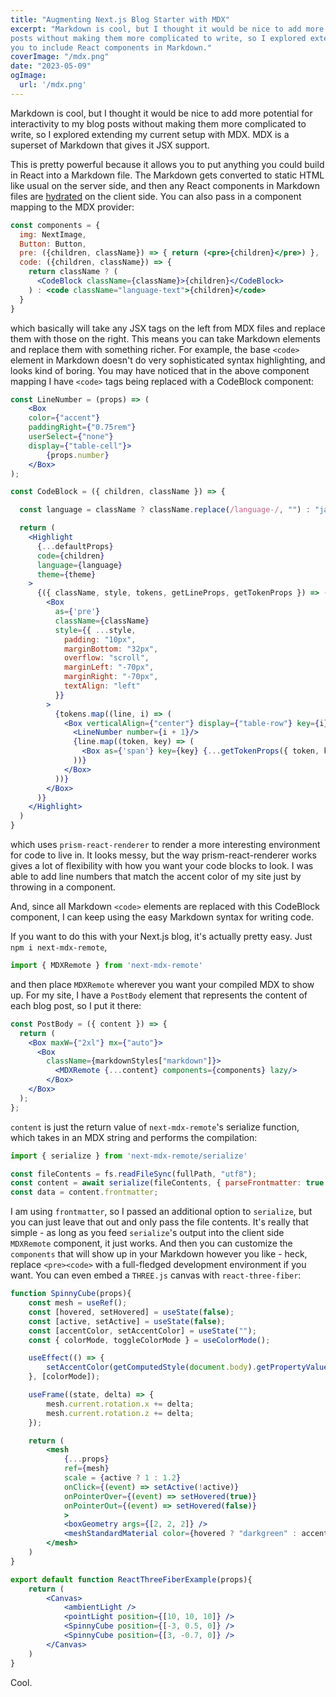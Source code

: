 ```yaml
---
title: "Augmenting Next.js Blog Starter with MDX"
excerpt: "Markdown is cool, but I thought it would be nice to add more potential for interactivity to my blog
posts without making them more complicated to write, so I explored extending my current setup with MDX, which allows
you to include React components in Markdown."
coverImage: "/mdx.png"
date: "2023-05-09"
ogImage:
  url: '/mdx.png'
---
```


Markdown is cool, but I thought it would be nice to add more potential for interactivity to my blog
posts without making them more complicated to write, so I explored extending my current setup with MDX.
MDX is a superset of Markdown that gives it JSX support.

This is pretty powerful because it allows you to put anything you could build in React into a Markdown file.
The Markdown gets converted to static HTML like usual on the server side, and then any React components in
Markdown files are [hydrated](https://www.gatsbyjs.com/docs/conceptual/react-hydration/) on the client side.
You can also pass in a component mapping to the MDX provider:
```jsx
const components = {
  img: NextImage,
  Button: Button,
  pre: ({children, className}) => { return (<pre>{children}</pre>) },
  code: ({children, className}) => {
    return className ? (
      <CodeBlock className={className}>{children}</CodeBlock>
    ) : <code className="language-text">{children}</code>
  }
}
```

which basically will take any JSX tags on the left from MDX files and replace them with those on the right.
This means you can take Markdown elements and replace them with something richer.
For example, the base `<code>` element in Markdown doesn't do very sophisticated syntax highlighting, and
looks kind of boring. You may have noticed that in the above component mapping I have `<code>` tags being
replaced with a CodeBlock component:

```jsx
const LineNumber = (props) => (
    <Box 
    color={"accent"} 
    paddingRight={"0.75rem"} 
    userSelect={"none"} 
    display={"table-cell"}>
        {props.number}
    </Box>
);

const CodeBlock = ({ children, className }) => {

  const language = className ? className.replace(/language-/, "") : "javascript";

  return (
    <Highlight
      {...defaultProps}
      code={children}
      language={language}
      theme={theme}
    >
      {({ className, style, tokens, getLineProps, getTokenProps }) => (
        <Box
          as={'pre'}
          className={className}
          style={{ ...style, 
            padding: "10px", 
            marginBottom: "32px", 
            overflow: "scroll", 
            marginLeft: "-70px", 
            marginRight: "-70px", 
            textAlign: "left" 
          }}
        >
          {tokens.map((line, i) => (
            <Box verticalAlign={"center"} display={"table-row"} key={i} {...getLineProps({ line, key: i })}>
              <LineNumber number={i + 1}/>
              {line.map((token, key) => (
                <Box as={'span'} key={key} {...getTokenProps({ token, key })} />
              ))}
            </Box>
          ))}
        </Box>
      )}
    </Highlight>
  )
}
```

which uses `prism-react-renderer` to render a more interesting environment for code to live in.
It looks messy, but the way prism-react-renderer works gives a lot of flexibility with how you
want your code blocks to look. I was able to add line numbers that match the accent color of my 
site just by throwing in a component.

And, since all Markdown `<code>` elements are replaced with this CodeBlock component, I can keep
using the easy Markdown syntax for writing code.

If you want to do this with your Next.js blog, it's actually pretty easy. Just `npm i next-mdx-remote`,

```jsx
import { MDXRemote } from 'next-mdx-remote'
```

and then place `MDXRemote` wherever you want your compiled MDX to show up. For my site, I have a `PostBody`
element that represents the content of each blog post, so I put it there:

```jsx
const PostBody = ({ content }) => {
  return (
    <Box maxW={"2xl"} mx={"auto"}>
      <Box
        className={markdownStyles["markdown"]}>
          <MDXRemote {...content} components={components} lazy/>
        </Box>
    </Box>
  );
};
```

`content` is just the return value of `next-mdx-remote`'s serialize function, which takes in an MDX
string and performs the compilation:

```jsx
import { serialize } from 'next-mdx-remote/serialize'

const fileContents = fs.readFileSync(fullPath, "utf8");
const content = await serialize(fileContents, { parseFrontmatter: true });
const data = content.frontmatter;
```
I am using `frontmatter`, so I passed an additional option to `serialize`, but you can just leave that out
and only pass the file contents. It's really that simple - as long as you feed `serialize`'s output into
the client side `MDXRemote` component, it just works. And then you can customize the `components` that will
show up in your Markdown however you like - heck, replace `<pre><code>` with a full-fledged development
environment if you want. You can even embed a `THREE.js` canvas with `react-three-fiber`:

```jsx
function SpinnyCube(props){
    const mesh = useRef();
    const [hovered, setHovered] = useState(false);
    const [active, setActive] = useState(false);
    const [accentColor, setAccentColor] = useState("");
    const { colorMode, toggleColorMode } = useColorMode();

    useEffect(() => {
        setAccentColor(getComputedStyle(document.body).getPropertyValue('--accent'));
    }, [colorMode]);

    useFrame((state, delta) => {
        mesh.current.rotation.x += delta;
        mesh.current.rotation.z += delta;
    });

    return (
        <mesh
            {...props}
            ref={mesh}
            scale = {active ? 1 : 1.2}
            onClick={(event) => setActive(!active)}
            onPointerOver={(event) => setHovered(true)}
            onPointerOut={(event) => setHovered(false)}
            >
            <boxGeometry args={[2, 2, 2]} />
            <meshStandardMaterial color={hovered ? "darkgreen" : accentColor} />
        </mesh>
    )
}

export default function ReactThreeFiberExample(props){
    return (
        <Canvas>
            <ambientLight />
            <pointLight position={[10, 10, 10]} />
            <SpinnyCube position={[-3, 0.5, 0]} />
            <SpinnyCube position={[3, -0.7, 0]} />
        </Canvas>
    )
}
```

<ReactThreeFiberExample />

Cool.

